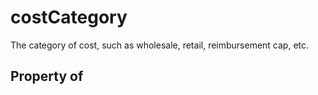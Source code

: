   

# costCategory

The category of cost, such as wholesale, retail, reimbursement cap, etc.

## Property of



